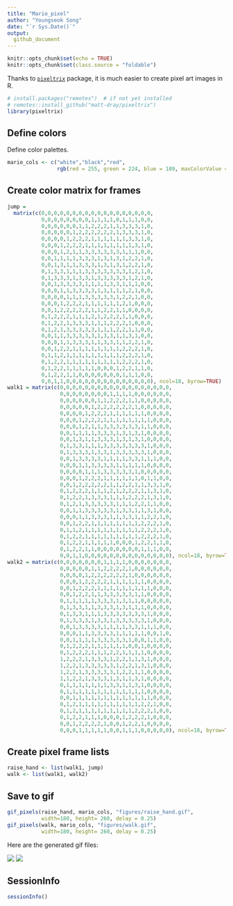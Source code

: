 ```yaml
---
title: "Mario_pixel"
author: "Youngseok Song"
date: "`r Sys.Date()`"
output:
  github_document
---
```


```r
knitr::opts_chunk$set(echo = TRUE)
knitr::opts_chunk$set(class.source = "foldable")
```

Thanks to [`pixeltrix`](https://github.com/matt-dray/pixeltrix) package, it is much easier to create pixel art images in R.


```r
# install.packages("remotes")  # if not yet installed
# remotes::install_github("matt-dray/pixeltrix")
library(pixeltrix)
```

## Define colors

Define color palettes. 

```r
mario_cols <- c("white","black","red",
                rgb(red = 255, green = 224, blue = 189, maxColorValue = 255))
```

## Create color matrix for frames

```r
jump =
  matrix(c(0,0,0,0,0,0,0,0,0,0,0,0,0,0,0,0,0,0,
           0,0,0,0,0,0,0,0,1,1,1,1,0,1,1,1,0,0,
           0,0,0,0,0,0,1,1,2,2,2,1,1,3,3,3,1,0,
           0,0,0,0,0,1,2,2,2,2,2,2,1,3,3,3,1,0,
           0,0,0,0,1,2,2,2,1,1,1,1,1,1,3,3,1,0,
           0,0,0,1,2,2,2,1,1,1,1,1,1,1,1,3,1,0,
           0,0,0,1,2,1,1,3,3,3,3,3,3,1,1,1,0,0,
           0,0,1,1,1,1,3,3,3,1,3,1,3,1,2,2,1,0,
           0,0,1,3,1,1,3,3,3,1,3,1,3,1,2,2,1,0,
           0,1,3,3,1,1,1,3,3,3,3,3,3,3,1,2,1,0,
           0,1,3,3,3,1,3,3,1,3,3,3,3,3,1,2,1,0,
           0,0,1,3,3,3,3,1,1,1,1,3,3,1,1,1,0,0,
           0,0,0,1,1,3,3,3,3,1,1,1,1,1,2,1,0,0,
           0,0,0,0,1,1,1,3,3,3,3,3,1,2,2,1,0,0,
           0,0,0,1,2,2,2,1,1,1,1,1,1,2,1,0,0,0,
           0,0,1,2,2,2,2,2,1,1,2,2,1,1,0,0,0,0,
           0,1,2,2,2,1,1,1,2,1,2,2,2,1,1,0,0,0,
           0,1,2,2,1,3,3,3,1,1,1,2,2,2,1,0,0,0,
           0,1,2,1,3,3,3,3,3,1,1,1,2,2,1,1,0,0,
           0,0,1,1,3,3,3,3,3,1,3,3,1,1,3,1,0,0,
           0,0,0,1,1,3,3,3,1,1,3,3,1,1,2,2,1,0,
           0,0,1,2,2,1,1,1,1,1,1,1,1,2,2,2,1,0,
           0,1,1,2,1,1,1,1,1,1,1,1,1,2,2,2,1,0,
           0,1,2,2,1,1,1,1,1,1,1,1,1,2,2,2,1,0,
           0,1,2,2,1,1,1,1,1,0,0,0,1,2,2,1,1,0,
           0,1,2,2,1,1,0,0,0,0,0,0,0,1,1,1,0,0,
           0,0,1,1,0,0,0,0,0,0,0,0,0,0,0,0,0,0), ncol=18, byrow=TRUE)
walk1 = matrix(c(0,0,0,0,0,0,0,0,0,0,0,0,0,0,0,0,0,0,
                 0,0,0,0,0,0,0,0,1,1,1,1,0,0,0,0,0,0,
                 0,0,0,0,0,0,1,1,2,2,2,1,1,0,0,0,0,0,
                 0,0,0,0,0,1,2,2,2,2,2,2,1,0,0,0,0,0,
                 0,0,0,0,1,2,2,2,1,1,1,1,1,1,0,0,0,0,
                 0,0,0,1,2,2,2,1,1,1,1,1,1,1,1,0,0,0,
                 0,0,0,1,2,1,1,3,3,3,3,3,3,1,1,0,0,0,
                 0,0,1,1,1,1,3,3,3,1,3,1,3,1,0,0,0,0,
                 0,0,1,3,1,1,3,3,3,1,3,1,3,1,0,0,0,0,
                 0,1,3,3,1,1,1,3,3,3,3,3,3,3,1,0,0,0,
                 0,1,3,3,3,1,3,3,1,3,3,3,3,3,1,0,0,0,
                 0,0,1,3,3,3,3,1,1,1,1,3,3,1,1,1,0,0,
                 0,0,0,1,1,3,3,3,3,1,1,1,1,1,0,0,0,0,
                 0,0,0,0,1,1,1,3,3,3,3,3,1,0,0,0,0,0,
                 0,0,0,1,2,2,2,1,1,1,1,1,1,0,1,1,0,0,
                 0,0,1,2,2,2,2,2,1,1,2,2,1,1,3,3,1,0,
                 0,1,2,2,2,1,1,1,2,1,2,2,2,1,1,3,1,0,
                 0,1,2,2,1,3,3,3,1,1,1,2,2,2,1,3,1,0,
                 0,1,2,1,3,3,3,3,3,1,1,1,2,2,1,1,0,0,
                 0,0,1,1,3,3,3,3,3,1,3,3,1,1,3,1,0,0,
                 0,0,0,1,1,3,3,3,1,1,3,3,1,1,2,2,1,0,
                 0,0,1,2,2,1,1,1,1,1,1,1,1,2,2,2,1,0,
                 0,1,1,2,1,1,1,1,1,1,1,1,1,2,2,2,1,0,
                 0,1,2,2,1,1,1,1,1,1,1,1,1,2,2,2,1,0,
                 0,1,2,2,1,1,1,1,1,0,0,0,1,2,2,1,1,0,
                 0,1,2,2,1,1,0,0,0,0,0,0,0,1,1,1,0,0,
                 0,0,1,1,0,0,0,0,0,0,0,0,0,0,0,0,0,0), ncol=18, byrow=TRUE)
walk2 = matrix(c(0,0,0,0,0,0,0,1,1,1,1,0,0,0,0,0,0,0,
                 0,0,0,0,0,1,1,2,2,2,2,1,0,0,0,0,0,0,
                 0,0,0,0,1,2,2,2,2,2,2,1,0,0,0,0,0,0,
                 0,0,0,1,2,2,2,2,1,1,1,1,1,1,0,0,0,0,
                 0,0,1,2,2,2,1,1,1,1,1,1,1,1,1,0,0,0,
                 0,0,1,2,2,1,1,3,3,3,3,3,1,1,0,0,0,0,
                 0,1,1,1,1,1,3,3,3,1,3,1,1,0,0,0,0,0,
                 0,1,3,3,1,1,3,3,3,1,3,1,1,1,0,0,0,0,
                 0,1,3,3,1,1,1,3,3,3,3,3,3,3,1,0,0,0,
                 0,1,3,3,3,1,3,3,1,3,3,3,3,3,1,0,0,0,
                 0,0,1,3,3,3,3,1,1,1,1,3,3,1,1,1,0,0,  
                 0,0,0,1,1,3,3,3,3,1,1,1,1,1,0,0,1,0,
                 0,0,1,1,1,1,3,3,3,3,3,1,0,0,1,1,0,0,
                 0,1,2,2,2,1,1,1,1,1,1,0,0,1,0,0,0,0,
                 0,1,2,2,2,1,1,1,2,2,1,1,1,1,0,0,0,0,
                 1,2,2,2,1,3,3,3,1,2,2,1,1,3,1,0,0,0,
                 1,2,2,1,3,3,3,3,3,1,2,2,1,3,1,0,0,0,
                 1,2,2,1,3,3,3,3,3,1,2,2,1,1,0,0,0,0,
                 1,1,2,2,1,3,3,3,1,3,1,1,3,1,0,0,0,0,
                 0,1,1,1,1,1,1,1,3,3,1,1,3,1,0,0,0,0,
                 0,1,1,1,1,1,1,1,1,1,1,1,1,1,0,0,0,0,
                 0,0,1,1,1,1,1,1,1,1,1,1,1,1,1,0,0,0,
                 0,1,2,1,1,1,1,1,1,1,1,1,1,2,2,1,0,0,
                 0,1,2,1,1,1,1,1,1,1,1,1,2,2,2,1,0,0,
                 0,1,2,2,1,1,1,0,0,0,1,2,2,2,1,0,0,0,
                 0,0,1,2,2,2,2,1,0,0,1,2,2,1,0,0,0,0,
                 0,0,0,1,1,1,1,1,0,0,1,1,1,0,0,0,0,0), ncol=18, byrow=TRUE)
```

## Create pixel frame lists

```r
raise_hand <- list(walk1, jump)
walk <- list(walk1, walk2)
```


## Save to gif


```r
gif_pixels(raise_hand, mario_cols, "figures/raise_hand.gif", 
           width=180, height= 260, delay = 0.25)
gif_pixels(walk, mario_cols, "figures/walk.gif", 
           width=180, height= 260, delay = 0.25)
```


Here are the generated gif files:

![](figures/raise_hand.gif)
![](figures/walk.gif)


## SessionInfo

```r
sessionInfo()
```

